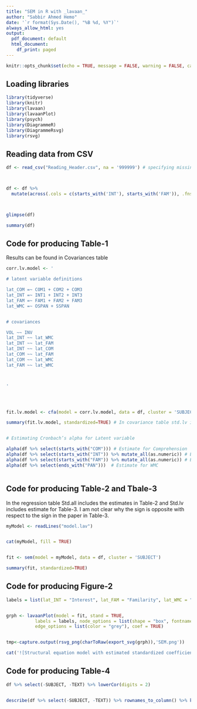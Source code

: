 ```yaml
---
title: "SEM in R with _lavaan_"
author: "Sabbir Ahmed Hemo"
date: '`r format(Sys.Date(), "%B %d, %Y")`'
always_allow_html: yes
output:
  pdf_document: default
  html_document:
    df_print: paged
---
```


```r
knitr::opts_chunk$set(echo = TRUE, message = FALSE, warning = FALSE, cache = TRUE, results = "markup")
```

## Loading libraries


```r

library(tidyverse)
library(knitr)
library(lavaan)
library(lavaanPlot)
library(psych)
library(DiagrammeR)
library(DiagrammeRsvg)
library(rsvg)

```

## Reading data from CSV

```r



df <- read_csv("Reading_Header.csv", na = '999999') # specifying missing values while reading data



df <- df %>% 
  mutate(across(.cols = c(starts_with('INT'), starts_with('FAM')), .fns = ~as.character(.x))) # categorizing the specific variable



glimpse(df)

summary(df)


```


## Code for producing Table-1


Results can be found in Covariances table

```r


corr.lv.model <- '

# latent variable definitions 

lat_COM =~ COM1 + COM2 + COM3 
lat_INT =~ INT1 + INT2 + INT3
lat_FAM =~ FAM1 + FAM2 + FAM3
lat_WMC =~ OSPAN + SSPAN


# covariances

VOL ~~ INV
lat_INT ~~ lat_WMC
lat_INT ~~ lat_FAM
lat_INT ~~ lat_COM
lat_COM ~~ lat_FAM
lat_COM ~~ lat_WMC
lat_FAM ~~ lat_WMC



'




fit.lv.model <- cfa(model = corr.lv.model, data = df, cluster = 'SUBJECT') # Confirmatory factor model for correlation

summary(fit.lv.model, standardized=TRUE) # In covariance table std.lv includes the correlation


# Estimating Cronbach’s alpha for Latent variable

alpha(df %>% select(starts_with("COM"))) # Estimate for Comprehension
alpha(df %>% select(starts_with("INT")) %>% mutate_all(as.numeric)) # Estimate for Interest
alpha(df %>% select(starts_with("FAM")) %>% mutate_all(as.numeric)) # Estimate for Familarity
alpha(df %>% select(ends_with("PAN")))  # Estimate for WMC



```



##  Code for producing Table-2 and Tbale-3

In the regression table Std.all includes the estimates in Table-2 and Std.lv includes estimate for Table-3. I am not clear why the sign is opposite with respect to the sign in the paper in Table-3.



```r


 
myModel <- readLines("model.lav")


cat(myModel, fill = TRUE)


fit <- sem(model = myModel, data = df, cluster = 'SUBJECT')

summary(fit, standardized=TRUE)


```



##   Code for producing Figure-2


```r



labels = list(lat_INT = "Interest", lat_FAM = "Familarity", lat_WMC = "WMC", lat_COM = "Reading", VOL = "Voluntary MW", INV = "Involuntary MW")


grph <- lavaanPlot(model = fit, stand = TRUE, 
           labels = labels, node_options = list(shape = "box", fontname = "Helvetica"), 
           edge_options = list(color = "grey"), coef = TRUE)


tmp<-capture.output(rsvg_png(charToRaw(export_svg(grph)),'SEM.png'))

cat('![Structural equation model with estimated standardized coefficients.](SEM.png){#fig:SEM}\n\n')

```




## Code for producing Table-4


```r


df %>% select(-SUBJECT, -TEXT) %>% lowerCor(digits = 2)


describe(df %>% select(-SUBJECT, -TEXT)) %>% rownames_to_column() %>% kable(digits = 2)

```



